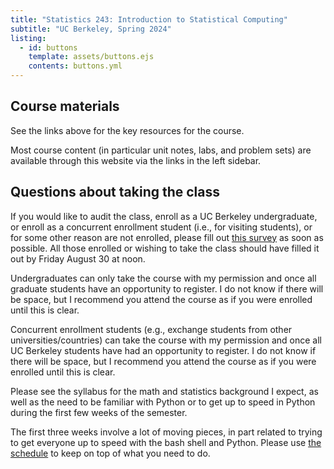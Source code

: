 ```yaml
---
title: "Statistics 243: Introduction to Statistical Computing"
subtitle: "UC Berkeley, Spring 2024"
listing:
  - id: buttons
    template: assets/buttons.ejs
    contents: buttons.yml
---
```


::: {#buttons}
:::

## Course materials

See the links above for the key resources for the course.

Most course content (in particular unit notes, labs, and problem sets) are available through this website via the links in the left sidebar.

## Questions about taking the class

If you would like to audit the class, enroll as a UC Berkeley undergraduate, or enroll as a concurrent enrollment student (i.e., for visiting students), or for some other reason are not enrolled, please fill out [this survey](https://forms.gle/TBD) as soon as possible. All those enrolled or wishing to take the class should have filled it out by Friday August 30 at noon.

Undergraduates can only take the course with my permission and once all graduate students have an opportunity to register. I do not know if there will be space, but I recommend you attend the course as if you were enrolled until this is clear.

Concurrent enrollment students (e.g., exchange students from other universities/countries) can take the course with my permission and once all UC Berkeley students have had an opportunity to register. I do not know if there will be space, but I recommend you attend the course as if you were enrolled until this is clear.

Please see the syllabus for the math and statistics background I expect, as well as the need to be familiar with Python or to get up to speed in Python during the first few weeks of the semester.

The first three weeks involve a lot of moving pieces, in part related to trying to get everyone up to speed with the bash shell and Python. Please use [the schedule](schedule.qmd) to keep on top of what you need to do.


